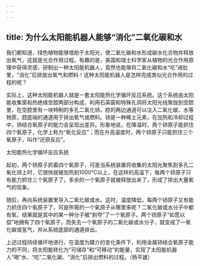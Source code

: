 ```yaml
---
---
---
```

title: 为什么太阳能机器人能够“消化”二氧化碳和水
---




我们都知道，绿色植物能够借助于太阳光，使二氧化碳和水形成碳水化合物并释放出氧气，这就是光合作用过程。有趣的是，美国和瑞士科学家从植物的光合作用原理中获得灵感，研制出一种太阳能机器人，竟然也能够将二氧化碳和水“吃”进肚里，“消化”后排放出氧气和燃料！这种太阳能机器人是怎样完成类似光合作用的过程的呢？

实际上，这种太阳能机器人就是一套太阳能热化学循环反应系统。这个系统由太阳能收集窗和热绝缘空腔两部分构成，利用石英窗和特殊孔洞将太阳光线聚拢到空腔里，在空腔里有一块特制的多孔二氧化铈，腔的两边通道可以注入二氧化碳、水等物质，腔底端的通道用于排出氧气或燃料。铈是一种稀土元素，在加热和冷却过程中，铈结合氧原子的能力会呈现出差异。形象地说，在降温时，两个铈原子能抓住四个氧原子，化学上称为“氧化反应”；而在升高温度时，两个铈原子只能抓住三个氧原子，叫作“还原反应”。

太阳能热化学循环反应系统



起初，两个铈原子抓着四个氧原子，可是当系统装置将收集的太阳光聚焦到多孔二氧化铈上时，它很快就被加热到1000℃以上，在这样的高温下，每两个铈原子只有能力抓住三个氧原子了，多余的一个氧原子就被释放出来了，形成了排出大量氧气的现象。

随后，再向系统装置里导入二氧化碳或水。这时，温度降低，每两个铈原子又有能力抓住四个氧原子了，可是所需的一个氧原子从哪里来呢？二氧化碳或水分子中都有氧，结果就是其中的某一种分子被“剥夺”了一个氧原子。两个铈原子“如愿以偿”地拥有了四个氧原子，而失去一个氧原子的二氧化碳或水分子，就变成了一氧化碳或氢气，并从系统底部的通道排出。

上述过程持续循环地进行，在温度为媒介的变化条件下，利用金属铈结合氧原子能力的不同，将太阳能转化为“可储存”和“可移动”的能量，实现了太阳能机器人“喝”水、“吃”二氧化碳、“消化”后排出燃料的过程。（杨平雄）